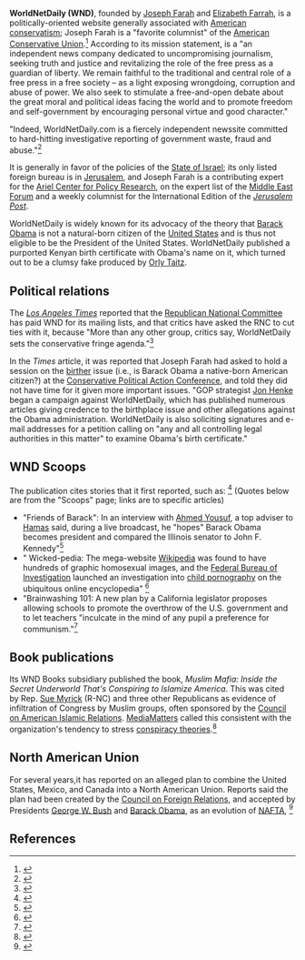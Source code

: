 {{subpages}}
{{TOC|right}}
'''WorldNetDaily (WND)''', founded by [[Joseph Farah]] and [[Elizabeth Farrah]], is a politically-oriented website generally associated with [[American conservatism]]; Joseph Farah is a "favorite columnist" of the [[American Conservative Union]].<ref name=ACU>{{citation
 | title = Columnists
 | url = http://www.conservative.org/columnists/default.asp
 | publisher = [[American Conservative Union]]}}</ref>  According to its mission statement, is a "an independent news company dedicated to uncompromising journalism, seeking truth and justice and revitalizing the role of the free press as a guardian of liberty. We remain faithful to the traditional and central role of a free press in a free society – as a light exposing wrongdoing, corruption and abuse of power. We also seek to stimulate a free-and-open debate about the great moral and political ideas facing the world and to promote freedom and self-government by encouraging personal virtue and good character."

"Indeed, WorldNetDaily.com is a fiercely independent newssite committed to hard-hitting investigative reporting of government waste, fraud and abuse."<ref name=About>{{citation
 | url = http://www.wnd.com/About%20WND
 | title = About Us
 | publisher = WorldNetDaily.com}}</ref>

It is generally in favor of the policies of the [[State of Israel]]; its only listed foreign bureau is in [[Jerusalem]], and Joseph Farah is a contributing expert for the [[Ariel Center for Policy Research]], on the expert list of the [[Middle East Forum]] and a weekly columnist for the International Edition of the ''[[Jerusalem Post]]''.

WorldNetDaily is widely known for its advocacy of the theory that [[Barack Obama]] is not a natural-born citizen of the [[United States]] and is thus not eligible to be the President of the United States. WorldNetDaily published a purported Kenyan birth certificate with Obama's name on it, which turned out to be a clumsy fake produced by [[Orly Taitz]].
==Political relations==
The ''[[Los Angeles Times]]'' reported that the [[Republican National Committee]] has paid WND for its mailing lists, and that critics have asked the RNC to cut ties with it, because "More than any other group, critics say, WorldNetDaily sets the conservative fringe agenda."<ref name=LAT2009-09-14>{{citation
 | title = Some fear GOP is being carried to the extreme: The Republican establishment hopes cooler heads will prevail over strongly anti-Obama parts of the conservative base.
 | date = 14 September 2009| author = Peter Wallsten | journal = Los Angeles Times
 | url = http://articles.latimes.com/2009/sep/14/nation/na-gop-fringe14}}</ref>

In the ''Times'' article, it was reported that Joseph Farah had asked to hold a session on the [[birther]] issue (i.e., is Barack Obama a native-born American citizen?) at the [[Conservative Political Action Conference]], and told they did not have time for it given more important issues. "GOP strategist [[Jon Henke]] began a campaign against WorldNetDaily, which has published numerous articles giving credence to the birthplace issue and other allegations against the Obama administration. WorldNetDaily is also soliciting signatures and e-mail addresses for a petition calling on "any and all controlling legal authorities in this matter" to examine Obama's birth certificate."
==WND Scoops==
The publication cites stories that it first reported, such as: <ref name=Scoops>{{citation
 | title = WND Scoops: You read it here first!
 | url = http://www.wnd.com/WND%20Scoops
 | publisher = WorldNetDaily.com}}</ref> (Quotes below are from the "Scoops" page; links are to specific articles)
*"Friends of Barack": In an interview with [[Ahmed Yousuf]], a top adviser to  [[Hamas]] said, during a live broadcast, he "hopes" Barack Obama becomes president and compared the Illinois senator to John F. Kennedy"<ref name=WND2008-04-14>{{citation
 | title = Hamas terrorists make 2008 U.S. presidential pick: Cite need for change, excuse opposition to Carter meeting
 | date = 14 April 2008
 | author = [[Aaron Klein]]
 | url = http://www.wnd.com/index.php?pageId=61631}}</ref>
*" Wicked-pedia: The mega-website [[Wikipedia]] was found to have hundreds of graphic homosexual images, and the [[Federal Bureau of Investigation]] launched an investigation into [[child pornography]] on the ubiquitous online encyclopedia" <ref name=WND2008-05-08>{{citation
 |title =  Wikipedia debates kiddie porn action: Editors discuss whether to remove image, discovered by WND, investigated by FBI
 | date = 8 May 2008
 | author = [[Chelsea Schilling]]
 | url = http://www.wnd.com/index.php?fa=PAGE.view&pageId=63770}}</ref>
*"Brainwashing 101: A new plan by a California legislator proposes allowing schools to promote the overthrow of the U.S. government and to let teachers "inculcate in the mind of any pupil a preference for communism."<ref name=WND2008-03-04>{{citation
 | title = Next on school agenda: Teaching communism; Family advocate: 'Just when we thought indoctrination couldn't get any worse'
 | date = 4 March 2008
 | author = [[Bob Unruh]]
 | url = http://www.wnd.com/index.php?fa=PAGE.view&pageId=58061}}</ref>
==Book publications==
Its WND Books subsidiary published the book, ''Muslim Mafia: Inside the Secret Underworld That's Conspiring to Islamize America''. This was cited by Rep. [[Sue Myrick]] (R-NC) and three other Republicans as evidence of infiltration of Congress by Muslim groups, often sponsored by the [[Council on American Islamic Relations]]. [[MediaMatters]] called this consistent with the organization's tendency to stress [[conspiracy theory|conspiracy theories]].<ref name=MM>{{citation
 | title =  Republican Lawmakers Leading Witch Hunt Against Muslim Group
 | date = October 15, 2009
 | url = http://mediamattersaction.org/factcheck/200910150008
 | journal = [[MediaMatters]]}}</ref>
==North American Union==
For several years,it has reported  on an alleged plan to combine the United States, Mexico, and Canada into a North American Union. Reports said the plan had been created by the [[Council on Foreign Relations]], and accepted by Presidents [[George W. Bush]] and [[Barack Obama]], as an evolution of [[NAFTA]], <ref name=WND2009-10-23>{{citation
 | title = PREMEDITATED MERGER: Insider reveals secrets of North America plot; No 'conspiracy theory,' scheme hatched by CFR was sold to Bush, now Obama
 | date = 23 October 2009
 | author = [[Jerome Corsi]]
 | journal = WorldNetDaily.com
 | url = http://www.wnd.com/index.php?fa=PAGE.view&pageId=113913}}</ref>

==References==
{{reflist|2}}